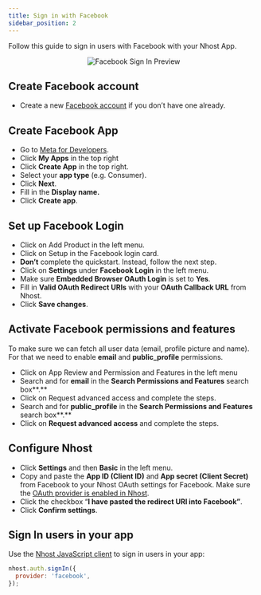 ```yaml
---
title: Sign in with Facebook
sidebar_position: 2
---
```


Follow this guide to sign in users with Facebook with your Nhost App.

<p align="center">
  <img
    alt="Facebook Sign In Preview"
    src="/img/social-providers/facebook-preview.svg"
    width={480}
    height={267}
  />
</p>

## Create Facebook account

- Create a new [Facebook account](https://www.facebook.com/) if you don’t have one already.

## Create Facebook App

- Go to [Meta for Developers](https://developers.facebook.com/).
- Click **My Apps** in the top right
- Click **Create App** in the top right.
- Select your **app type** (e.g. Consumer).
- Click **Next**.
- Fill in the **Display name.**
- Click **Create app**.

## Set up Facebook Login

- Click on Add Product in the left menu.
- Click on Setup in the Facebook login card.
- **Don’t** complete the quickstart. Instead, follow the next step.
- Click on **Settings** under **Facebook Login** in the left menu.
- Make sure **Embedded Browser OAuth Login** is set to **Yes**.
- Fill in **Valid OAuth Redirect URIs** with your **OAuth Callback URL** from Nhost.
- Click **Save changes**.

## Activate Facebook permissions and features

To make sure we can fetch all user data (email, profile picture and name). For that we need to enable **email** and **public_profile** permissions.

- Click on App Review and Permission and Features in the left menu
- Search and for **email** in the **Search Permissions and Features** search box**.**
- Click on Request advanced access and complete the steps.
- Search and for **public_profile** in the **Search Permissions and Features** search box**.**
- Click on **Request advanced access** and complete the steps.

## Configure Nhost

- Click **Settings** and then **Basic** in the left menu.
- Copy and paste the **App ID (Client ID)** and **App secret (Client Secret)** from Facebook to your Nhost OAuth settings for Facebook. Make sure the [OAuth provider is enabled in Nhost](/platform/authentication/oauth-providers#enabling-social-sign-in-provider).
- Click the checkbox “**I have pasted the redirect URI into Facebook”**.
- Click **Confirm settings**.

## Sign In users in your app

Use the [Nhost JavaScript client](/reference/sdk) to sign in users in your app:

```js
nhost.auth.signIn({
  provider: 'facebook',
});
```
